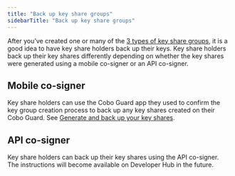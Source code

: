 ```yaml
---
title: "Back up key share groups"
sidebarTitle: "Back up key share groups"
---
```


After you’ve created one or many of the [3 types of key share groups](/cobo-portal/wallets/mpc-wallet/organization-controlled-wallet/set-up/create-key-share-group), it is a good idea to have key share holders back up their keys. Key share holders back up their key shares differently depending on whether the key shares were generated using a mobile co-signer or an API co-signer.

## Mobile co-signer
Key share holders can use the Cobo Guard app they used to confirm the key group creation process to back up any key shares created on their Cobo Guard. See [Generate and back up your key shares](/cobo-guard/generate-and-back-up-your-key-shares).

## API co-signer
Key share holders can back up their key shares using the API co-signer. The instructions will become available on Developer Hub in the future.